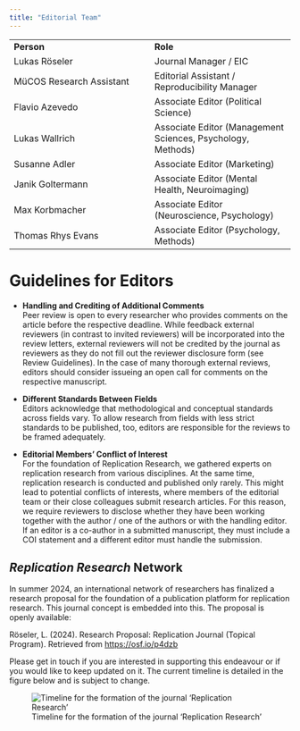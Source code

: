 ```yaml
---
title: "Editorial Team"
---
```


|  |  |
|----|----|
| **Person** | **Role** |
| Lukas Röseler | Journal Manager / EIC |
| MüCOS Research Assistant | Editorial Assistant / Reproducibility Manager |
| Flavio Azevedo | Associate Editor (Political Science) |
| Lukas Wallrich | Associate Editor (Management Sciences, Psychology, Methods) |
| Susanne Adler | Associate Editor (Marketing) |
| Janik Goltermann | Associate Editor (Mental Health, Neuroimaging) |
| Max Korbmacher | Associate Editor (Neuroscience, Psychology) |
| Thomas Rhys Evans | Associate Editor (Psychology, Methods) |

# Guidelines for Editors

-   **Handling and Crediting of Additional Comments**\
    Peer review is open to every researcher who provides comments on the article before the respective deadline. While feedback external reviewers (in contrast to invited reviewers) will be incorporated into the review letters, external reviewers will not be credited by the journal as reviewers as they do not fill out the reviewer disclosure form (see Review Guidelines). In the case of many thorough external reviews, editors should consider issueing an open call for comments on the respective manuscript.

-   **Different Standards Between Fields**\
    Editors acknowledge that methodological and conceptual standards across fields vary. To allow research from fields with less strict standards to be published, too, editors are responsible for the reviews to be framed adequately.

-   **Editorial Members' Conflict of Interest\
    **For the foundation of Replication Research, we gathered experts on replication research from various disciplines. At the same time, replication research is conducted and published only rarely. This might lead to potential conflicts of interests, where members of the editorial team or their close colleagues submit research articles. For this reason, we require reviewers to disclose whether they have been working together with the author / one of the authors or with the handling editor. If an editor is a co-author in a submitted manuscript, they must include a COI statement and a different editor must handle the submission.

::: callout-note
# *Replication Research* Network

In summer 2024, an international network of researchers has finalized a research proposal for the foundation of a publication platform for replication research. This journal concept is embedded into this. The proposal is openly available:

Röseler, L. (2024). Research Proposal: Replication Journal (Topical Program). Retrieved from <https://osf.io/p4dzb>

Please get in touch if you are interested in supporting this endeavour or if you would like to keep updated on it. The current timeline is detailed in the figure below and is subject to change.

![Timeline for the formation of the journal 'Replication Research'](img/timeline.jpg)
:::

